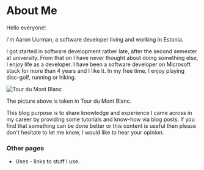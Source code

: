 # About Me

Hello everyone!


I'm Aaron Uurman, a software developer living and working in Estonia.

I got started in software development rather late,
after the second semester at university.
From that on I have never thought about doing something else,
I enjoy life as a developer. 
I have been a software developer on Microsoft stack for more than 4 years and I like it.
In my free time, I enjoy playing disc-golf, running or hiking.

![Tour du Mont Blanc](./mont_blanc.jpg)

The picture above is taken in Tour du Mont Blanc.

This blog purpose is to share knowledge and experience 
I came across in my career by providing some tutorials and know-how via blog posts.
If you find that something can be done better or 
this content is useful then please don't hesitate to let me know, 
I would like to hear your opinion.

### Other pages 

* <Link to="uses">Uses</Link> - links to stuff I use.